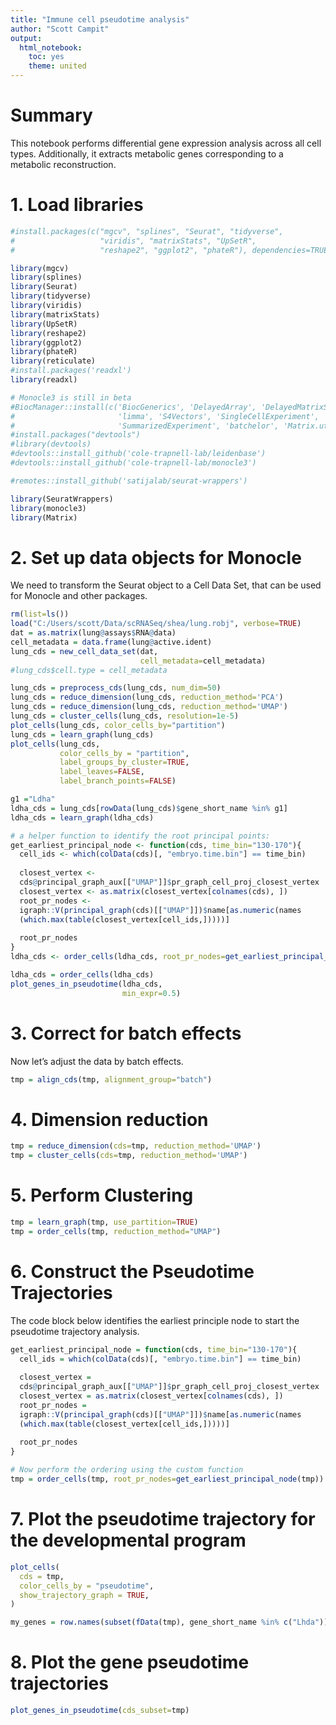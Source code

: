 ```yaml
---
title: "Immune cell pseudotime analysis"
author: "Scott Campit"
output: 
  html_notebook:
    toc: yes
    theme: united
---
```


# Summary
This notebook performs differential gene expression analysis across all cell types. Additionally, it extracts metabolic genes corresponding to a metabolic reconstruction.

# 1. Load libraries
```r
#install.packages(c("mgcv", "splines", "Seurat", "tidyverse", 
#                   "viridis", "matrixStats", "UpSetR", 
#                   "reshape2", "ggplot2", "phateR"), dependencies=TRUE)

library(mgcv)
library(splines)
library(Seurat)
library(tidyverse)
library(viridis)
library(matrixStats)
library(UpSetR)
library(reshape2)
library(ggplot2)
library(phateR)
library(reticulate)
#install.packages('readxl')
library(readxl)

# Monocle3 is still in beta
#BiocManager::install(c('BiocGenerics', 'DelayedArray', 'DelayedMatrixStats',
#                       'limma', 'S4Vectors', 'SingleCellExperiment',
#                       'SummarizedExperiment', 'batchelor', 'Matrix.utils'))
#install.packages("devtools")
#library(devtools)
#devtools::install_github('cole-trapnell-lab/leidenbase')
#devtools::install_github('cole-trapnell-lab/monocle3')

#remotes::install_github('satijalab/seurat-wrappers')

library(SeuratWrappers)
library(monocle3)
library(Matrix)
```

# 2. Set up data objects for Monocle

We need to transform the Seurat object to a Cell Data Set, that can be used for Monocle and other packages.
```r
rm(list=ls())
load("C:/Users/scott/Data/scRNASeq/shea/lung.robj", verbose=TRUE)
dat = as.matrix(lung@assays$RNA@data)
cell_metadata = data.frame(lung@active.ident)
lung_cds = new_cell_data_set(dat, 
                             cell_metadata=cell_metadata)
#lung_cds$cell.type = cell_metadata
```

```r
lung_cds = preprocess_cds(lung_cds, num_dim=50)
lung_cds = reduce_dimension(lung_cds, reduction_method='PCA')
lung_cds = reduce_dimension(lung_cds, reduction_method='UMAP')
lung_cds = cluster_cells(lung_cds, resolution=1e-5)
plot_cells(lung_cds, color_cells_by="partition")
lung_cds = learn_graph(lung_cds)
plot_cells(lung_cds,
           color_cells_by = "partition",
           label_groups_by_cluster=TRUE,
           label_leaves=FALSE,
           label_branch_points=FALSE)

g1 ="Ldha"
ldha_cds = lung_cds[rowData(lung_cds)$gene_short_name %in% g1]
ldha_cds = learn_graph(ldha_cds)
```

```r
# a helper function to identify the root principal points:
get_earliest_principal_node <- function(cds, time_bin="130-170"){
  cell_ids <- which(colData(cds)[, "embryo.time.bin"] == time_bin)
  
  closest_vertex <-
  cds@principal_graph_aux[["UMAP"]]$pr_graph_cell_proj_closest_vertex
  closest_vertex <- as.matrix(closest_vertex[colnames(cds), ])
  root_pr_nodes <-
  igraph::V(principal_graph(cds)[["UMAP"]])$name[as.numeric(names
  (which.max(table(closest_vertex[cell_ids,]))))]
  
  root_pr_nodes
}
ldha_cds <- order_cells(ldha_cds, root_pr_nodes=get_earliest_principal_node(ldha_cds))
```

```r
ldha_cds = order_cells(ldha_cds)
plot_genes_in_pseudotime(ldha_cds,
                         min_expr=0.5)
```

# 3. Correct for batch effects

Now let's adjust the data by batch effects.
```r
tmp = align_cds(tmp, alignment_group="batch")
```

# 4. Dimension reduction
```r
tmp = reduce_dimension(cds=tmp, reduction_method='UMAP')
tmp = cluster_cells(cds=tmp, reduction_method='UMAP')
```

# 5. Perform Clustering 
```r
tmp = learn_graph(tmp, use_partition=TRUE)
tmp = order_cells(tmp, reduction_method="UMAP")
```

# 6. Construct the Pseudotime Trajectories
The code block below identifies the earliest principle node to start the pseudotime trajectory analysis.
```r
get_earliest_principal_node = function(cds, time_bin="130-170"){
  cell_ids = which(colData(cds)[, "embryo.time.bin"] == time_bin)
  
  closest_vertex =
  cds@principal_graph_aux[["UMAP"]]$pr_graph_cell_proj_closest_vertex
  closest_vertex = as.matrix(closest_vertex[colnames(cds), ])
  root_pr_nodes =
  igraph::V(principal_graph(cds)[["UMAP"]])$name[as.numeric(names
  (which.max(table(closest_vertex[cell_ids,]))))]
  
  root_pr_nodes
}

# Now perform the ordering using the custom function
tmp = order_cells(tmp, root_pr_nodes=get_earliest_principal_node(tmp))
```

# 7. Plot the pseudotime trajectory for the developmental program
```r
plot_cells(
  cds = tmp,
  color_cells_by = "pseudotime",
  show_trajectory_graph = TRUE,
)

my_genes = row.names(subset(fData(tmp), gene_short_name %in% c("Lhda"))) 
```

# 8. Plot the gene pseudotime trajectories
```r
plot_genes_in_pseudotime(cds_subset=tmp)
```